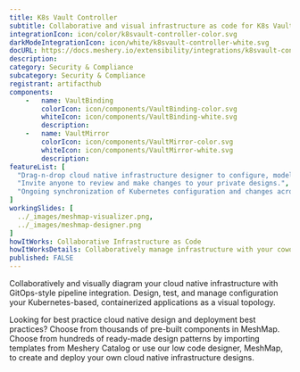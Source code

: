 ```yaml
---
title: K8s Vault Controller
subtitle: Collaborative and visual infrastructure as code for K8s Vault Controller
integrationIcon: icon/color/k8svault-controller-color.svg
darkModeIntegrationIcon: icon/white/k8svault-controller-white.svg
docURL: https://docs.meshery.io/extensibility/integrations/k8svault-controller
description: 
category: Security & Compliance
subcategory: Security & Compliance
registrant: artifacthub
components: 
	-	name: VaultBinding
		colorIcon: icon/components/VaultBinding-color.svg
		whiteIcon: icon/components/VaultBinding-white.svg
		description: 
	-	name: VaultMirror
		colorIcon: icon/components/VaultMirror-color.svg
		whiteIcon: icon/components/VaultMirror-white.svg
		description: 
featureList: [
  "Drag-n-drop cloud native infrastructure designer to configure, model, and deploy your workloads.",
  "Invite anyone to review and make changes to your private designs.",
  "Ongoing synchronization of Kubernetes configuration and changes across any number of clusters."
]
workingSlides: [
  ../_images/meshmap-visualizer.png,
  ../_images/meshmap-designer.png
]
howItWorks: Collaborative Infrastructure as Code
howItWorksDetails: Collaboratively manage infrastructure with your coworkers synchronously sharing the same designs.
published: FALSE
---
```

<p>

</p>
<p>
    Collaboratively and visually diagram your cloud native infrastructure with GitOps-style pipeline integration. Design, test, and manage configuration your Kubernetes-based, containerized applications as a visual topology.
</p>
<p>
    Looking for best practice cloud native design and deployment best practices? Choose from thousands of pre-built components in MeshMap. Choose from hundreds of ready-made design patterns by importing templates from Meshery Catalog or use our low code designer, MeshMap, to create and deploy your own cloud native infrastructure designs.
</p>

